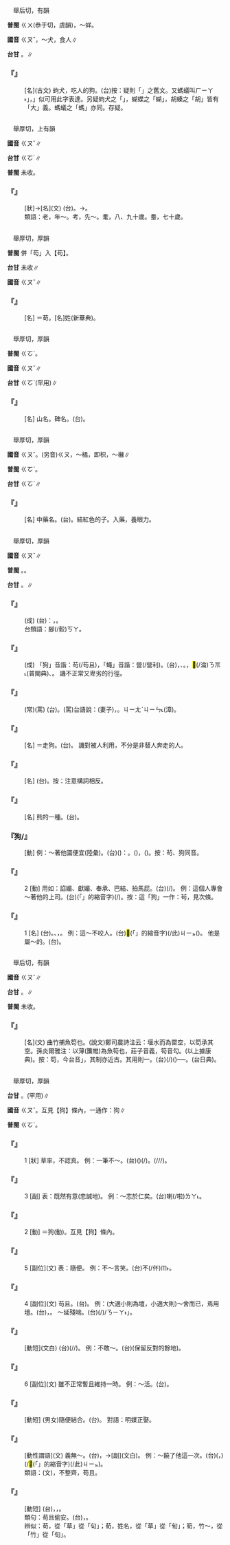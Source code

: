 
=={{ruby|蚼|ㄍㄡˇ}}==

　舉后切，有韻

'''普閩''' <rt>ㄍㄨ</rt>(恭于切，虞韻)，～蛘。

'''國音''' <rt>ㄍㄡˇ</rt>，～犬，食人∥

'''台甘''' {{ruby|(文)|ㄍㆦˋ}}。{{ruby|(語)|ㄍㄠˋ}}∥

    

==='''『{{ruby|蚼|ㄍㄡˇ}}』'''===
: [名](古文) 蚼犬，吃人的狗。(台)按：疑則「{{ruby|狗|ㄍㄠˋ}}」之舊文。又螞蟻叫{{ruby|「|ㄍㄠˋ}}<rt>ㄏㄧㄚ˫</rt>」，{{ruby|「|ㄍㄠˋ}}」似可用此字表達。另疑蚼犬之「{{ruby|蚼|ㄍㆦˋ}}」，蝴蝶之「蝴」，胡螓之「胡」皆有「大」義。螞蟻之「螞」亦同。存疑。
    

=={{ruby|耇|ㄍㄡˇ}}==

　舉厚切，上有韻

'''國音''' <rt>ㄍㄡˇ</rt>∥

'''台甘''' <rt>ㄍㆦˊ</rt>∥

'''普閩''' 未收。

    

==='''『{{ruby|耇|ㄍㄡˇ}}』'''===
: [狀]→[名](文) (台){{ruby|尻|ㄎㄚ}}{{ruby|脊|ㄐㄧㄚㆷ}}{{ruby|佝|ㄍㄨ}}{{ruby|佝|ㄍㄨ}}。→{{ruby|老|ㄌㄠ˫}}{{ruby|人|ㄌㄤˊ}}{{ruby|長|ㄉㆭˊ}}{{ruby|歲|ㄏㄨㆤ˪/ㄏㆤ˪}}{{ruby|壽|ㄒㄧㄨ˫}}{{ruby|丌|ㆤ}}{{ruby|款|ㄎㄨㄢˋ}}。
:類語：老，年～。考，先～。耄，八、九十歲。耋，七十歲。
:
    

=={{ruby|芶|ㄍㄡˇ}}==

　舉厚切，厚韻

'''普閩''' 併「芶」入【苟】。

'''台甘''' 未收∥

'''國音''' <rt>ㄍㄡˇ</rt>∥

    

==='''『{{ruby|芶|ㄍㄡˇ}}』'''===
: [名] ＝苟。[名]姓(新華典)。
    

=={{ruby|岣|ㄍㄡˇ}}==

　舉厚切，厚韻

'''普閩''' <rt>ㄍㆦˋ</rt>。

'''國音''' <rt>ㄍㄡˇ</rt>∥

'''台甘''' <rt>ㄍㆦˋ</rt>{{ruby|。|ㄍㄨ˫}}(罕用)∥

    

==='''『{{ruby|岣|ㄍㄡˇ}}{{ruby|嶁|ㄌㄡˇ}}』'''===
: [名] 山名。碑名。(台){{ruby|岣|ㄍㆦˋ}}{{ruby|嶁|ㄌㆦˋ}}。
    

=={{ruby|枸|ㄍㄡˇ}}==

　舉厚切，厚韻

'''國音''' <rt>ㄍㄡˇ</rt>。(另音)<rt>ㄍㄡ</rt>，～橘，即枳{{ruby|。|ㄐㄩˇ}}，～櫞∥

'''普閩''' <rt>ㄍㆦˋ</rt>。

'''台甘''' <rt>ㄍㆦˋ</rt>∥

    

==='''『{{ruby|枸|ㄍㄡˇ}}{{ruby|杞|ㄑㄧˇ}}』'''===
: [名] 中藥名。(台){{ruby|枸|ㄍㆦˋ}}{{ruby|杞|ㄍㄧˋ}}。結紅色的子。入藥，養眼力。
    

=={{ruby|狗|ㄍㄡˇ}}==

　舉厚切，厚韻

'''國音''' <rt>ㄍㄡˇ</rt>∥

'''普閩''' {{ruby|(文)|ㄍㆦˋ}}。{{ruby|(語)|ㄍㄠˋ}}。

'''台甘''' {{ruby|(文)|ㄍㆦˋ}}。{{ruby|(語)|ㄍㄠˋ}}∥

    

==='''『{{ruby|狗|ㄍㄡˇ}}{{ruby|仗|ㄓㄤˋ}}{{ruby|人|ㄖㄣˊ}}{{ruby|勢|ㄕˋ}}』'''===
: (成) (台){{ruby|比|ㄅㄧˋ}}{{ruby|喻|ㆡㄨ˫/ㄌㄨ˫}}：{{ruby|借|ㄐㄧㄜㆷ}}{{ruby|靠|ㄎㄜ˪}}{{ruby|山|ㄙㄨㆩ}}，{{ruby|靠|ㄎㄜ˪}}{{ruby|勢|ㄙㆤ˪}}{{ruby|欺|ㄎㄧ}}{{ruby|負|ㄏㄨ˫}}{{ruby|弱|ㆢㄧㆦㆶ ͘/ㄌㄧㆦㆶ ͘}}{{ruby|者|ㄐㄧㄚˋ}}。
:台類語：腳(/骹)<rt>ㄎㄚ</rt>{{ruby|踏|ㄉㄚㆷ ͘}}{{ruby|馬|ㆠㆤˋ}}{{ruby|屎|ㄙㄞˋ}}{{ruby|傍|ㄅㆭ˫}}{{ruby|官|ㄍㄨㆩ}}{{ruby|氣|ㄎㄨㄧ˪}}。
:
    

==='''『{{ruby|狗|ㄍㄡˇ}}{{ruby|苟|ㄍㄡˇ}}{{ruby|蠅|ㄧㄥˊ}}{{ruby|營|ㄧㄥˊ}}』'''===
: (成) 「狗」音諧：苟(/苟且)，「蠅」音諧：營(/營利)。(台){{ruby|像|ㄑㄧㆫ˫/ㄑㄧㆧ˫}}{{ruby|狗|ㄍㄠˋ}}{{ruby|苟|ㄍㆦˋ}}{{ruby|且|ㄑㄧㆩˋ}}{{ruby|隨|ㄙㄨㄧˊ}}{{ruby|便|ㄅㄧㄢ˫}}{{ruby|交|ㄍㄠ}}{{ruby|尾|ㆠㆤˋ/ㆠㄨㆤˋ}}，{{ruby|像|ㄑㄧㆧ˫/ㄑㄧㆫ˫}}{{ruby|胡|ㄏㆦˊ}}{{ruby|蠅|ㄒㄧㄣˊ}}{{ruby|專|ㄗㄨㄢ}}{{ruby|愛|ㄞ˪}}{{ruby|四|ㄒㄧ˪}}{{ruby|界|ㄍㆤ˪/ㄍㄨㆤ˪}}{{ruby|噆|ㄗㆰ}}、{{ruby|吮|ㄗㆭ˫}}。{{ruby|綿|ㄇㄧ}}{{ruby|綿|ㄇㄧ}}{{ruby|精|ㄐㆪ}}{{ruby|精|ㄐㆪ}}，{{ruby|有|ㄨ˫}}{{ruby|縫|ㄆㄤ˫}}{{ruby|著|ㄉㄧㄜㆷ ͘}}<mark>&#xf8fb8;</mark>(/淪)<rt>ㄋㆭ˪</rt>(普閩典)、{{ruby|鑽|ㄗㆭ˪}}。 譏不正常又卑劣的行徑。
    

==='''『{{ruby|狗|ㄍㄡˇ}}{{ruby|娘|ㄋㄧㄤˊ}}{{ruby|養|ㄧㄤˇ}}{{ruby|的|ㄉㄜ}}』'''===
: (常)(罵) (台){{ruby|狗|ㄍㄠˋ}}{{ruby|母|ㆠㄜˋ/ㆠㄨˋ}}{{ruby|生|ㄙㆥ/ㄒㆪ}}{{ruby|丌|ㆤ}}。(罵)台語說：{{ruby|<mark>&#xffad9;</mark>|ㄧㄣ}}{{ruby|<mark>&#xffa44;</mark>|ㆠㆦˋ}}(妻子){{ruby|生|ㄙㆥ/ㄙㆥ}}{{ruby|丌|ㆤ}}，{{ruby|不|ㄅㄨㆵ}}{{ruby|長|ㄉㄧㆲˋ}}{{ruby|進|ㄐㄧㄣ˪}}。{{ruby|→|ㄅㄨㆵ}}<rt>ㄐㄧㄤˋ</rt><rt>ㄐㄧㄣ˪</rt>(漳)。
    

==='''『{{ruby|狗|ㄍㄡˇ}}{{ruby|腿|ㄊㄨㄟˇ}}{{ruby|子|·ㄗˇ}}』'''===
: [名] ＝走狗。(台){{ruby|走|ㄗㄠˋ}}{{ruby|狗|ㄍㄠˋ}}。 譏對被人利用，不分是非替人奔走的人。
    

==='''『{{ruby|母|ㄇㄨˇ}}{{ruby|狗|ㄍㄡˇ}}』'''===
: [名] (台){{ruby|狗|ㄍㄠˋ}}{{ruby|母|ㆠㄨˋ/ㆠㄜˋ}}。按：注意構詞相反。
    

==='''『{{ruby|狗|ㄍㄡˇ}}{{ruby|熊|ㄒㄩㄥˊ}}』'''===
: [名] 熊的一種。(台){{ruby|狗|ㄍㄠˋ}}{{ruby|熊|ㄏㄧㆬˊ}}。
    

==='''『狗/{{ruby|苟|ㄍㄡˇ}}』'''===
: [動] 例：～著他圖便宜(陸彙)。(台)({{ruby|像|ㄑㄧㆫ˫/ㄑㄧㆧ˫}}{{ruby|狗|ㄍㄠˋ}}{{ruby|搖|ㄧㄜˊ}}{{ruby|尾|ㆠㆤˋ/ㆠㄨㆤˋ}}){{ruby|見|ㄍㆪ˪}}{{ruby|著|ㄉㄧㄜㆷ ͘}}{{ruby|人|ㄌㄤˊ}}{{ruby|頭|ㄊㄠˊ}}{{ruby|殼|ㄎㄚㆶ}}{{ruby|磕|ㄎㆦㆶ ͘}}{{ruby|磕|ㄎㆦㆶ ͘}}{{ruby|<mark>&#xffbd1;</mark>|ㄉㄧㆬ˪}}{{ruby|想|ㄒㄧㆫ˫/ㄒㄧㆧ˫}}{{ruby|<mark>&#xffa45;</mark>|ㆠㆤ˫/ㆠㄨㆤ˫}}{{ruby|得|ㄉㄧㆵ}}{{ruby|著|ㄉㄧㄜㆷ ͘}}{{ruby|小|ㄒㄧㄜˋ}}{{ruby|利|ㄌㄧ˫}}{{ruby|益|ㄧㆤㆶ}}{{ruby|叫|ㄍㄧㄜ˪}}{{ruby|做|ㄗㄨㆤ˪/ㄗㄜ˪}}：{{ruby|狗|ㄍㄠˋ}}。({{ruby|伊|ㄧ}}){{ruby|對|ㄉㄨㄧ˪}}{{ruby|人|ㄌㄤ˫}}{{ruby|頭|ㄊㄠˊ}}{{ruby|殼|ㄎㄚㆶ}}{{ruby|磕|ㄎㆦㆶ ͘}}{{ruby|磕|ㄎㆦㆶ ͘}}{{ruby|<mark>&#xffbd1;</mark>|ㄉㄧㆬ˪}}，{{ruby|親|ㄑㄧㄣ}}{{ruby|像|ㄑㄧㆫ˫/ㄑㄧㆧ˫}}{{ruby|狗|ㄍㄠˋ}}{{ruby|搖|ㄧㄜˊ}}{{ruby|尾|ㆠㆤˋ/ㆠㄨㆤˋ}}({{ruby|想|ㄒㄧㆫ˫/ㄒㄧㆧ˫}}{{ruby|<mark>&#xffa49;</mark>|ㄅㆤㆷ/ㆠㄨㆤㆷ}}){{ruby|看|ㄎㄨㆩ˪}}{{ruby|有|ㄨ˫}}{{ruby|通|ㄊㄤ}}{{ruby|貪|ㄊㆰ}}{{ruby|無|·ㆠㄜˊ}}。按：茍、狗同音。
    

==='''『{{ruby|狗|ㄍㄡˇ}}』'''===
:2  [動] 用如：諂媚、獻媚、奉承、巴結、拍馬屁。(台){{ruby|扶|ㄆㆦˊ}}(/{{ruby|扶|ㄆㆦˊ}}{{ruby|<mark>&#xffb72;</mark>|ㄌㄢ˫}}{{ruby|葩|ㄆㄚ}})。 例：這個人專會～著他的上司。(台){{ruby|<mark>&#xffb50;</mark>|ㄐㄧㆵ}}(「{{ruby|此|ㄐㄧˋ}}{{ruby|一|ㄐㄧㆵ ͘}}」的縮音字)(/{{ruby|此|ㄐㄧㆵ}}){{ruby|個|ㆤˊ}}{{ruby|人|ㄌㄤˊ}}{{ruby|真|ㄐㄧㄣ}}{{ruby|<mark>&#xffa55;</mark>|ㆣㄠˊ}}{{ruby|扶|ㄆㆦˊ}}{{ruby|伊|ㄧ}}{{ruby|丌|ㆤ}}{{ruby|頂|ㄉㄧㄥˋ}}{{ruby|司|ㄒㄧ}}。按：這「狗」一作：茍，見次條。
    

==='''『{{ruby|狗|ㄍㄡˇ}}』'''===
:1  [名] (台){{ruby|家|ㄍㄚ}}{{ruby|畜|ㄊㄧㆦㆶ}}。{{ruby|嗅|ㄏㄧㄨ˪}}{{ruby|覺|ㄍㄚㆶ}}{{ruby|好|ㄏㄜˋ}}{{ruby|會|ㄨㆤ˫/ㆤ˫}}{{ruby|顧|ㄍㆦ˪}}{{ruby|門|ㄇㆭˊ}}、{{ruby|顧|ㄍㆦ˪}}{{ruby|暝|ㄇㄧˊ/ㄇㆤˊ}}，{{ruby|真|ㄐㄧㄣ}}{{ruby|忠|ㄉㄧㆲ}}{{ruby|實|ㄒㄧㆵ ͘}}{{ruby|丌|ㆤ}}{{ruby|動|ㄉㆲ˫}}{{ruby|物|ㆠㄨㆵ ͘}}。 例：這～不咬人。(台)<mark>&#xffb50;</mark>(「{{ruby|此|ㄐㄧˋ}}{{ruby|一|ㄐㄧㆵ ͘}}」的縮音字)(/此)<rt>ㄐㄧㆵ</rt>{{ruby|隻|ㄐㄧㄚㆷ}}{{ruby|狗|ㄍㄠˋ}}{{ruby|<mark>&#xffa45;</mark>|ㆠㆤ˫/ㆠㄨㆤ˫}}{{ruby|咬|ㄍㄚ˫}}{{ruby|人|·ㄌㄤˊ}}({{ruby|會|ㄨㆤ˫/ㆤ˫}}{{ruby|吠|ㄅㄨㄧ˫}})。 他是屬～的。(台){{ruby|伊|ㄧ}}{{ruby|肖|ㄒㄧㆫ˪/ㄒㄧㆧ˪}}{{ruby|狗|ㄍㄠˋ}}。
    

=={{ruby|笱|ㄍㄡˇ}}==

　舉后切，有韻

'''國音''' <rt>ㄍㄡˇ</rt>∥

'''台甘''' {{ruby|(文)|ㄍㆦˋ}}。{{ruby|(語)|ㄍㄜˊ}}∥

'''普閩''' 未收。

    

==='''『{{ruby|笱|ㄍㄡˇ}}』'''===
: [名](文) 曲竹捕魚笱也。(說文)鄭司農詩注云：堰水而為罶空，以笱承其空。孫炎爾雅注：以薄(簾帷)為魚笱也，莊子音義，笱音勾。(以上據康典)。按：笱，今台音{{ruby|「|ㄍㄜˊ}}」，其制亦近古。其用則一。(台){{ruby|拗|ㄠˋ}}{{ruby|竹|ㄉㄧㆤㆶ}}{{ruby|篾|ㆠㄧㆷ ͘}}(/{{ruby|<mark>&#xffe56;</mark>|ㄅㄧㄣˋ}}){{ruby|製|ㄗㆤ˪}}{{ruby|丌|ㆤ}}{{ruby|掠|ㄌㄧㄚㆷ ͘}}{{ruby|魚|ㄏㄧˊ/ㄏㄨˊ}}({{ruby|張|ㄉㆭ}}{{ruby|魚|ㄏㄧˊ}}){{ruby|丌|ㆤ}}{{ruby|器|ㄎㄧ˪}}{{ruby|具|ㄍㄨ˫}}──{{ruby|魚|ㄏㄧˊ}}{{ruby|笱|ㄍㄜˊ}}。(台日典)。
    

=={{ruby|苟|ㄍㄡˇ}}==

　舉厚切，厚韻

'''台甘''' {{ruby|(文)|ㄍㆦˋ}}。{{ruby|(語)|ㄍㆦ˫}}(罕用)∥

'''國音''' <rt>ㄍㄡˇ</rt>。互見【狗】條內，一通作：狗∥

'''普閩''' <rt>ㄍㆦˋ</rt>。

    

==='''『{{ruby|苟|ㄍㄡˇ}}』'''===
:1  [狀] 草率，不認真。 例：一筆不～。(台)({{ruby|寫|ㄒㄧㄚˋ}}{{ruby|字|ㆢㄧ˫/ㄌㄧ˫}}){{ruby|連|ㄌㄧㄢ˫}}{{ruby|一|ㄐㄧㆵ ͘}}{{ruby|劃|ㄨㆤㆷ ͘}}{{ruby|著|ㄉㄧㄜㆷ}}(/{{ruby|都|ㄉㄜ˫}}){{ruby|無|ㆠㄜˊ}}{{ruby|潦|ㄌㄜˋ}}{{ruby|草|ㄘㄜˋ}}。{{ruby|<mark>&#xffa45;</mark>|ㆠㆤ˫/ㆠㄨㆤ˫}}{{ruby|凊|ㄑㄧㄣ˪}}{{ruby|彩|ㄘㄞˋ}}(/{{ruby|凊|ㄑㄧㄣ˪}}{{ruby|采|ㄘㄞˋ}}/{{ruby|請|ㄑㄧㄣ˪}}{{ruby|裁|ㄘㄞˋ}}/{{ruby|稱|ㄑㄧㄣ˪}}{{ruby|綵|ㄘㄞˋ}})。
    

==='''『{{ruby|苟|ㄍㄡˇ}}』'''===
:3  [副] 表：既然有意(忠誠地)。 例：～志於仁矣。(台){{ruby|既|ㄍㄧ˪}}{{ruby|然|ㆢㄧㄢˊ/ㄌㄧㄢˊ}}{{ruby|有|ㄨ˫}}{{ruby|心|ㄒㄧㆬ}}{{ruby|<mark>&#xffa49;</mark>|ㆠㆤㆷ/ㆠㄨㆤㆷ}}{{ruby|志|ㄐㄧ˪}}{{ruby|向|ㄏㄧㆲ˪}}{{ruby|追|ㄉㄨㄧ}}{{ruby|求|ㄍㄧㄨˊ}}{{ruby|仁|ㆢㄧㄣˊ/ㄌㄧㄣˊ}}{{ruby|道|ㄉㄜ˫}}喇(/啦)<rt>ㄌㄚ˪</rt>。
    

==='''『{{ruby|苟|ㄍㄡˇ}}』'''===
:2  [動] ＝狗(動)。互見【狗】條內。
    

==='''『{{ruby|苟|ㄍㄡˇ}}』'''===
:5  [副位](文) 表：隨便。 例：不～言笑。(台)不(/伓)<rt>ㆬ˫</rt>{{ruby|敢|ㄍㆩˋ}}{{ruby|隨|ㄙㄨㄧˊ}}{{ruby|便|ㄅㄧㄢ˫}}{{ruby|講|ㄍㆲˋ}}{{ruby|滾|ㄍㄨㄣˋ}}{{ruby|笑|ㄑㄧㄜ˪}}。
    

==='''『{{ruby|苟|ㄍㄡˇ}}』'''===
:4  [副位](文) 苟且。(台){{ruby|表|ㄅㄧㄠˋ}}{{ruby|暫|ㄗㆰ˫/ㄐㄧㆰ˫}}{{ruby|時|ㄒㄧˊ}}{{ruby|將|ㄐㄧㆲ}}{{ruby|就|ㄐㄧㄨ˫}}。 例：(大適小則為壇，小適大則)～舍而已，焉用壇。(台){{ruby|暫|ㄗㆰ˫/ㄐㄧㆰ˫}}{{ruby|且|ㄑㄧㆩˋ}}{{ruby|用|ㄧㆲ˫}}{{ruby|小|ㄒㄧㄜˋ}}{{ruby|舍|ㄒㄧㄚ˪}}{{ruby|著|ㄉㄧㄜㆷ ͘}}{{ruby|好|ㄏㄜˋ}}，{{ruby|哪|ㄋㄚˋ}}{{ruby|著|ㄉㄧㄜㆷ ͘}}{{ruby|用|ㄧㆲ˫/ㄧㄥ˫}}{{ruby|大|ㄉㄨㄚ˫}}{{ruby|壇|ㄉㄨㆩˊ}}。 ～延殘喘。(台){{ruby|勉|ㆠㄧㄢˋ}}{{ruby|強|ㄍㄧㆲˋ}}{{ruby|會|ㄨㆤ˫/ㆤ˫}}{{ruby|得|ㄉㄧㆵ}}{{ruby|猶|ㄧㄠˋ}}{{ruby|留|ㄌㄠˊ}}(/{{ruby|存|ㄗㄨㄣˊ}}){{ruby|一|ㄐㄧㆵ ͘}}{{ruby|絲|ㄒㄧ}}{{ruby|仔|ㄚ}}{{ruby|氣|ㄎㄨㄧ˪}}{{ruby|脈|ㄇㆤㆷ ͘}}{{ruby|而|ㄌㄧ˫}}{{ruby|已|ㄧˋ}}/{{ruby|「|ㄋㄧㄚ˫}}<rt>ㄋㄧㄚ˫</rt>」。
    

==='''『{{ruby|苟|ㄍㄡˇ}}{{ruby|同|ㄊㄨㄥˊ}}』'''===
: [動短](文白) (台){{ruby|隨|ㄙㄨㄧˊ}}{{ruby|便|ㄅㄧㄢ˫}}{{ruby|贊|ㄗㄢ˪}}{{ruby|同|ㄉㆲˊ}}(/{{ruby|贊|ㄗㄢ˪}}{{ruby|成|ㄒㄧㄥˊ}}/{{ruby|同|ㄉㆲˊ}}{{ruby|意|ㄧ˪}})。 例：不敢～。(台){{ruby|<mark>&#xffa45;</mark>|ㆠㆤ˫/ㆠㄨㆤ˫}}{{ruby|得|ㄉㄧㆵ}}{{ruby|隨|ㄙㄨㄧˊ}}{{ruby|便|ㄅㄧㄢ˫}}{{ruby|贊|ㄗㄢ˪}}{{ruby|同|ㄉㆲˊ}}(保留反對的餘地)。
    

==='''『{{ruby|苟|ㄍㄡˇ}}』'''===
:6  [副位](文) 雖不正常暫且維持一時。 例：～活。(台){{ruby|<mark>&#xffa45;</mark>|ㆠㆤ˫/ㆠㄨㆤ˫}}{{ruby|得|ㄉㄧㆵ}}{{ruby|通|ㄊㄤ}}{{ruby|守|ㄒㄧㄨˋ}}{{ruby|正|ㄐㄧㄥ˪}}{{ruby|經|ㄍㄧㄥ}}{{ruby|做|ㄗㄨㆤ˪/ㄗㄜ˪}}{{ruby|有|ㄨ˫}}{{ruby|意|ㄧ˪}}{{ruby|義|ㆣㄧ˫}}{{ruby|丌|ㆤ}}{{ruby|事|ㄙㄨ˫}}{{ruby|業|ㆣㄧㄚㆴ ͘}}{{ruby|暫|ㄗㆰ˫/ㄐㄧㆰ˫}}{{ruby|時|ㄒㄧˊ}}{{ruby|求|ㄍㄧㄨˊ}}{{ruby|生|ㄒㄧㄥ}}{{ruby|存|ㄗㄨㄣˊ}}。
    

==='''『{{ruby|苟|ㄍㄡˇ}}{{ruby|合|ㄏㄜˊ}}』'''===
: [動短] (男女)隨便結合。(台){{ruby|無|ㆠㄜˊ}}{{ruby|正|ㄐㄧㄥ˪}}{{ruby|經|ㄍㄧㄥ}}{{ruby|做|ㄗㄨㆤ˪/ㄗㄜ˪}}{{ruby|陣|ㄉㄧㄣ˫}}。 對語：明媒正娶。
    

==='''『{{ruby|苟|ㄍㄡˇ}}{{ruby|且|ㄑㄧㄝˇ}}』'''===
: [動性謂語](文) 義無～。(台){{ruby|道|ㄉㄜ˫}}{{ruby|義|ㆣㄧ˫}}{{ruby|上|ㄒㄧㆲ˫}}{{ruby|不|ㄅㄨㆵ}}{{ruby|能|ㄌㄧㄥˊ}}{{ruby|不|ㄅㄨㆵ}}{{ruby|守|ㄒㄧㄨˋ}}{{ruby|正|ㄐㄧㄥ˪}}{{ruby|道|ㄉㄜ˫}}，{{ruby|<mark>&#xffa45;</mark>|ㆠㆤ˫/ㆠㄨㆤ˫}}{{ruby|得|ㄉㄧㆵ}}{{ruby|隨|ㄙㄨㄧˊ}}{{ruby|便|ㄅㄧㄢ˫}}→[副](文白)。 例：～饒了他這一次。(台)({{ruby|照|ㄐㄧㄠ˪}}{{ruby|理|ㄌㄧˋ}}{{ruby|<mark>&#xffa45;</mark>|ㆠㆤ˫/ㆠㄨㆤ˫}}{{ruby|得|ㄉㄧㆵ}}{{ruby|放|ㄅㄤ˪}}{{ruby|煞|ㄙㄨㄚㆷ}}，{{ruby|只|ㄐㄧˋ}}{{ruby|因|ㄧㄣ}}{{ruby|顧|ㄍㆦ˪}}{{ruby|著|ㄉㄧㄜㆷ}}{{ruby|目|ㆠㆦㆶ ͘}}{{ruby|前|ㄐㄧㄥˊ}}{{ruby|丌|ㆤ}}{{ruby|情|ㄐㄧㄥˊ}}{{ruby|形|ㄏㄧㄥˊ}}){{ruby|暫|ㄐㄧㆰ˫/ㄗㆰ˫}}{{ruby|且|ㄑㄧㆩˋ}}{{ruby|原|ㄍㄨㄢˊ}}{{ruby|諒|ㄌㄧㆲ˫}}{{ruby|伊|ㄧ}}{{ruby|一|ㄐㄧㆵ}}{{ruby|擺|ㄅㄞˋ}}(/<mark>&#xffb50;</mark>(「{{ruby|此|ㄐㄧˋ}}{{ruby|一|ㄐㄧㆵ ͘}}」的縮音字)(/此)<rt>ㄐㄧㆵ</rt>{{ruby|擺|ㄅㄞˋ}}{{ruby|暫|ㄐㄧㆰ˫/ㄗㆰ˫}}{{ruby|原|ㆣㄨㄢˊ}}{{ruby|諒|ㄌㄧㆲ˫}}{{ruby|伊|·ㄧ}})。
:類語：{{ruby|儳|ㄔㄢˋ}}(文)，不整齊，苟且。
:
    

==='''『{{ruby|苟|ㄍㄡˇ}}{{ruby|安|ㄢ}}』'''===
: [動短] (台){{ruby|暫|ㄐㄧㆰ˫/ㄗㆰ˫}}{{ruby|時|ㄒㄧˊ}}{{ruby|得|ㄉㄧㆵ}}{{ruby|著|ㄉㄧㄜㆷ}}{{ruby|安|ㄢ}}{{ruby|定|ㄉㄧㄥ˫}}{{ruby|一|ㄐㄧㆵ ͘}}{{ruby|下|·ㆤ˫}}，{{ruby|雖|ㄙㄨㄧ}}{{ruby|然|ㆢㄧㄢˊ/ㄌㄧㄢˊ}}{{ruby|<mark>&#xffa45;</mark>|ㆠㆤ˫/ㆠㄨㆤ˫}}{{ruby|得|ㄉㄧㆵ}}{{ruby|放|ㄏㆲ˪}}{{ruby|心|ㄒㄧㆬ}}，{{ruby|罔|ㆠㆲˋ}}{{ruby|度|ㄉㆦ˫}}{{ruby|過|ㄍㆤ˪/ㄍㄨㆤ˪}}{{ruby|日|ㆢㄧㆵ ͘/ㄌㄧㆵ ͘}}。
:類句：苟且偷安。(台){{ruby|雖|ㄙㄨㄧ}}{{ruby|然|ㆢㄧㄢˊ/ㄌㄧㄢˊ}}{{ruby|猶|ㄧㄠˋ}}{{ruby|無|ㆠㄜˊ}}{{ruby|正|ㄐㄧㄥ˪}}{{ruby|常|ㄒㄧㆲˊ}}，{{ruby|暫|ㄗㆰ˫/ㄐㄧㆰ˫}}{{ruby|且|ㄑㄧㆩˋ}}{{ruby|冷|ㄌㄧㄥˋ}}{{ruby|逞|ㄊㄧㄥˋ}}{{ruby|過|ㄍㆤ˪/ㄍㄨㆤ˪}}{{ruby|平|ㄅㄧㄥˊ}}{{ruby|靜|ㄐㄧㄥ˫}}{{ruby|丌|ㆤ}}{{ruby|日|ㆢㄧㆵ ͘/ㄌㄧㆵ ͘}}{{ruby|子|ㄐㄧˋ}}。
:
:辨似：苟，從「草」從「句」；荀，姓名，從「草」從「旬」；筍，竹～，從「竹」從「旬」。
:
    
